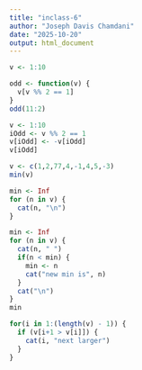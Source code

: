 ```yaml
---
title: "inclass-6"
author: "Joseph Davis Chamdani"
date: "2025-10-20"
output: html_document
---
```


```r
v <- 1:10
```


```r
odd <- function(v) {
  v[v %% 2 == 1]
}
odd(11:2)
```

```r
v <- 1:10
iOdd <- v %% 2 == 1
v[iOdd] <- -v[iOdd]
v[iOdd]
```

```r
v <- c(1,2,77,4,-1,4,5,-3)
min(v)
```

```r
min <- Inf 
for (n in v) {
  cat(n, "\n")
}
```

```r
min <- Inf 
for (n in v) {
  cat(n, " ")
  if(n < min) {
    min <- n
    cat("new min is", n)
  }
  cat("\n")
}
min


```

```r
for(i in 1:(length(v) - 1)) {
  if (v[i+1 > v[i]]) {
    cat(i, "next larger")
  }
}
```


